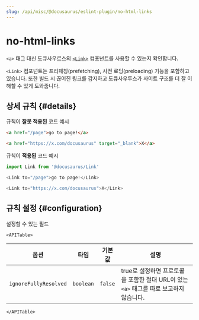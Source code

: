 ```yaml
---
slug: /api/misc/@docusaurus/eslint-plugin/no-html-links
---
```


# no-html-links


`<a>` 태그 대신 도큐사우르스의 [`<Link>`](../../../docusaurus-core.mdx#link) 컴포넌트를 사용할 수 있는지 확인합니다.

`<Link>` 컴포넌트는 프리페칭(prefetching), 사전 로딩(preloading) 기능을 포함하고 있습니다. 또한 빌드 시 끊어진 링크를 감지하고 도큐사우루스가 사이트 구조를 더 잘 이해할 수 있게 도와줍니다.

## 상세 규칙 {#details}

규칙이 **잘못 적용된** 코드 예시

```html
<a href="/page">go to page!</a>

<a href="https://x.com/docusaurus" target="_blank">X</a>
```

규칙이 **적용된** 코드 예시

```js
import Link from '@docusaurus/Link'

<Link to="/page">go to page!</Link>

<Link to="https://x.com/docusaurus">X</Link>
```

## 규칙 설정 {#configuration}

설정할 수 있는 필드

```mdx-code-block
<APITable>
```

| 옵션                    | 타입        | 기본값     | 설명                                                            |
| --------------------- | --------- | ------- | ------------------------------------------------------------- |
| `ignoreFullyResolved` | `boolean` | `false` | true로 설정하면 프로토콜을 포함한 절대 URL이 있는 `<a>` 태그를 따로 보고하지 않습니다. |

```mdx-code-block
</APITable>
```
